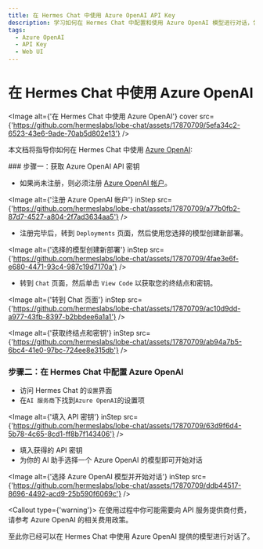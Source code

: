 ```yaml
---
title: 在 Hermes Chat 中使用 Azure OpenAI API Key
description: 学习如何在 Hermes Chat 中配置和使用 Azure OpenAI 模型进行对话，包括获取 API 密钥和选择模型。
tags:
  - Azure OpenAI
  - API Key
  - Web UI
---
```


# 在 Hermes Chat 中使用 Azure OpenAI

<Image alt={'在 Hermes Chat 中使用 Azure OpenAI'} cover src={'https://github.com/hermeslabs/lobe-chat/assets/17870709/5efa34c2-6523-43e6-9ade-70ab5d802e13'} />

本文档将指导你如何在 Hermes Chat 中使用 [Azure OpenAI](https://oai.azure.com/):

<Steps>
  ### 步骤一：获取 Azure OpenAI API 密钥

  - 如果尚未注册，则必须注册 [Azure OpenAI 帐户](https://oai.azure.com/)。

  <Image alt={'注册 Azure OpenAI 帐户'} inStep src={'https://github.com/hermeslabs/lobe-chat/assets/17870709/a77b0fb2-87d7-4527-a804-2f7ad3634aa5'} />

  - 注册完毕后，转到 `Deployments` 页面，然后使用您选择的模型创建新部署。

  <Image alt={'选择的模型创建新部署'} inStep src={'https://github.com/hermeslabs/lobe-chat/assets/17870709/4fae3e6f-e680-4471-93c4-987c19d7170a'} />

  - 转到 `Chat` 页面，然后单击 `View Code` 以获取您的终结点和密钥。

  <Image alt={'转到 Chat 页面'} inStep src={'https://github.com/hermeslabs/lobe-chat/assets/17870709/ac10d9dd-a977-43fb-8397-b2bbdee6a1a1'} />

  <Image alt={'获取终结点和密钥'} inStep src={'https://github.com/hermeslabs/lobe-chat/assets/17870709/ab94a7b5-6bc4-41e0-97bc-724ee8e315db'} />

  ### 步骤二：在 Hermes Chat 中配置 Azure OpenAI

  - 访问 Hermes Chat 的`设置`界面
  - 在`AI 服务商`下找到`Azure OpenAI`的设置项

  <Image alt={'填入 API 密钥'} inStep src={'https://github.com/hermeslabs/lobe-chat/assets/17870709/63d9f6d4-5b78-4c65-8cd1-ff8b7f143406'} />

  - 填入获得的 API 密钥
  - 为你的 AI 助手选择一个 Azure OpenAI 的模型即可开始对话

  <Image alt={'选择 Azure OpenAI 模型并开始对话'} inStep src={'https://github.com/hermeslabs/lobe-chat/assets/17870709/ddb44517-8696-4492-acd9-25b590f6069c'} />

  <Callout type={'warning'}>
    在使用过程中你可能需要向 API 服务提供商付费，请参考 Azure OpenAI 的相关费用政策。
  </Callout>
</Steps>

至此你已经可以在 Hermes Chat 中使用 Azure OpenAI 提供的模型进行对话了。
